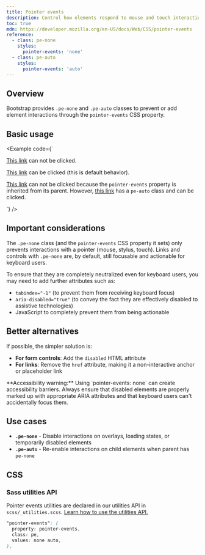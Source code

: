 ```yaml
---
title: Pointer events
description: Control how elements respond to mouse and touch interactions with pointer-events utilities.
toc: true
mdn: https://developer.mozilla.org/en-US/docs/Web/CSS/pointer-events
reference:
  - class: pe-none
    styles:
      pointer-events: 'none'
  - class: pe-auto
    styles:
      pointer-events: 'auto'
---
```


## Overview

Bootstrap provides `.pe-none` and `.pe-auto` classes to prevent or add element interactions through the `pointer-events` CSS property.

## Basic usage

<Example code={`<p><a href="#" class="pe-none" tabindex="-1" aria-disabled="true">This link</a> can not be clicked.</p>
<p><a href="#" class="pe-auto">This link</a> can be clicked (this is default behavior).</p>
<p class="pe-none"><a href="#" tabindex="-1" aria-disabled="true">This link</a> can not be clicked because the <code>pointer-events</code> property is inherited from its parent. However, <a href="#" class="pe-auto">this link</a> has a <code>pe-auto</code> class and can be clicked.</p>`} />

## Important considerations

The `.pe-none` class (and the `pointer-events` CSS property it sets) only prevents interactions with a pointer (mouse, stylus, touch). Links and controls with `.pe-none` are, by default, still focusable and actionable for keyboard users.

To ensure that they are completely neutralized even for keyboard users, you may need to add further attributes such as:
- `tabindex="-1"` (to prevent them from receiving keyboard focus)
- `aria-disabled="true"` (to convey the fact they are effectively disabled to assistive technologies)
- JavaScript to completely prevent them from being actionable

## Better alternatives

If possible, the simpler solution is:

- **For form controls**: Add the `disabled` HTML attribute
- **For links**: Remove the `href` attribute, making it a non-interactive anchor or placeholder link

<Callout type="warning">
**Accessibility warning:** Using `pointer-events: none` can create accessibility barriers. Always ensure that disabled elements are properly marked up with appropriate ARIA attributes and that keyboard users can't accidentally focus them.
</Callout>

## Use cases

- **`.pe-none`** - Disable interactions on overlays, loading states, or temporarily disabled elements
- **`.pe-auto`** - Re-enable interactions on child elements when parent has `pe-none`

## CSS

### Sass utilities API

Pointer events utilities are declared in our utilities API in `scss/_utilities.scss`. [Learn how to use the utilities API.]([[docsref:/utilities/api#using-the-api]])

```scss
"pointer-events": (
  property: pointer-events,
  class: pe,
  values: none auto,
),
```
